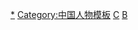 {{Catnav|頁面分類|總類|維基百科模板|條目信息與編輯模板|小作品模板|人物小作品模板|亞洲人物小作品模板}}
{{Catnav|頁面分類|總類|……|小作品模板|地理小作品模板|亞洲小作品模板|東亞小作品模板|中國小作品模板}}

[[Category:中國人物小作品|*]]
[[Category:中国人物模板|Category:中国人物模板]]
[[Category:亞洲人物小作品模板|C]]
[[Category:中國小作品模板|B]]
